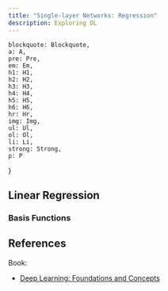 ```yaml
---
title: "Single-layer Networks: Regression"
description: Exploring DL
---
```



    blockquote: Blockquote,
    a: A,
    pre: Pre,
    em: Em,
    h1: H1,
    h2: H2,
    h3: H3,
    h4: H4,
    h5: H5,
    h6: H6,
    hr: Hr,
    img: Img,
    ul: Ul,
    ol: Ol,
    li: Li,
    strong: Strong,
    p: P
}


## Linear Regression

<Equation
    formula="y(\vx, \vw) = w_0 + w_1 x_1 + \dots + w_D x_D"
    description="Linear regresion model."
/>

<Equation
    formula="y(\vx) = w x + b"
    description="Simple linear model."
/>

<LinearModel
    description="Linear model."
/>

<NonLinearModel
    description="Linear model trying to fit a set of non-linear sample points."
/>

<Think
    note="How can we use linear models to aproximate non-linear data?"
/>


### Basis Functions

<Drawio
    file="deep-learning-004.drawio"
    page="0"
    description="Basis functions."
/>


## References

Book:
- [Deep Learning: Foundations and Concepts](https://www.bishopbook.com/)
